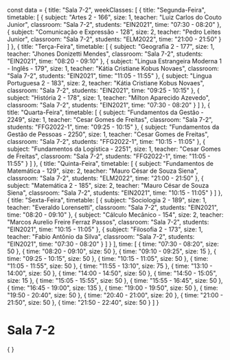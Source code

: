 const data = {
  title: "Sala 7-2",
  weekClasses: [
    {
      title: "Segunda-Feira",
      timetable: [
        {
          subject: "Artes 2 - 166",
          size: 1,
          teacher: "Luiz Carlos do Couto Junior",
          classroom: "Sala 7-2",
          students: "EIN2021",
          time: "07:30 - 08:20"
        },
        {
          subject: "Comunicação e Expressão - 128",
          size: 2,
          teacher: "Pedro Leites Junior",
          classroom: "Sala 7-2",
          students: "ELM2022",
          time: "21:00 - 21:50"
        }
      ]
    },
    {
      title: "Terça-Feira",
      timetable: [
        {
          subject: "Geografia 2 - 177",
          size: 1,
          teacher: "Jhones Donizetti Mendes",
          classroom: "Sala 7-2",
          students: "EIN2021",
          time: "08:20 - 09:10"
        },
        {
          subject: "Lingua Estrangeira Moderna 1 - Inglês - 179",
          size: 1,
          teacher: "Kátia Cristiane Kobus Novaes",
          classroom: "Sala 7-2",
          students: "EIN2021",
          time: "11:05 - 11:55"
        },
        {
          subject: "Lingua Portuguesa 2 - 183",
          size: 2,
          teacher: "Kátia Cristiane Kobus Novaes",
          classroom: "Sala 7-2",
          students: "EIN2021",
          time: "09:25 - 10:15"
        },
        {
          subject: "História 2 - 178",
          size: 1,
          teacher: "Milton Aparecido Azevedo",
          classroom: "Sala 7-2",
          students: "EIN2021",
          time: "07:30 - 08:20"
        }
      ]
    },
    {
      title: "Quarta-Feira",
      timetable: [
        {
          subject: "Fundamentos da Gestão - 2249",
          size: 1,
          teacher: "Cesar Gomes de Freitas",
          classroom: "Sala 7-2",
          students: "FFG2022-1",
          time: "09:25 - 10:15"
        },
        {
          subject: "Fundamentos da Gestão de Pessoas - 2250",
          size: 1,
          teacher: "Cesar Gomes de Freitas",
          classroom: "Sala 7-2",
          students: "FFG2022-1",
          time: "10:15 - 11:05"
        },
        {
          subject: "Fundamentos da Logística - 2251",
          size: 1,
          teacher: "Cesar Gomes de Freitas",
          classroom: "Sala 7-2",
          students: "FFG2022-1",
          time: "11:05 - 11:55"
        }
      ]
    },
    {
      title: "Quinta-Feira",
      timetable: [
        {
          subject: "Fundamentos de Matemática - 129",
          size: 2,
          teacher: "Mauro César de Souza Siena",
          classroom: "Sala 7-2",
          students: "ELM2022",
          time: "21:00 - 21:50"
        },
        {
          subject: "Matemática 2 - 185",
          size: 2,
          teacher: "Mauro César de Souza Siena",
          classroom: "Sala 7-2",
          students: "EIN2021",
          time: "10:15 - 11:05"
        }
      ]
    },
    {
      title: "Sexta-Feira",
      timetable: [
        {
          subject: "Sociologia 2 - 189",
          size: 1,
          teacher: "Everaldo Lorensetti",
          classroom: "Sala 7-2",
          students: "EIN2021",
          time: "08:20 - 09:10"
        },
        {
          subject: "Cálculo Mecânico - 154",
          size: 2,
          teacher: "Marcos Aurelio Freire Ferraz Passos",
          classroom: "Sala 7-2",
          students: "EIN2021",
          time: "10:15 - 11:05"
        },
        {
          subject: "Filosofia 2 - 173",
          size: 1,
          teacher: "Fabio Antônio da Silva",
          classroom: "Sala 7-2",
          students: "EIN2021",
          time: "07:30 - 08:20"
        }
      ]
    }
  ],
  time: [
    {
      time: "07:30 - 08:20",
      size: 50
    },
    {
      time: "08:20 - 09:10",
      size: 50
    },
    {
      time: "09:10 - 09:25",
      size: 15
    },
    {
      time: "09:25 - 10:15",
      size: 50
    },
    {
      time: "10:15 - 11:05",
      size: 50
    },
    {
      time: "11:05 - 11:55",
      size: 50
    },
    {
      time: "11:55 - 13:10",
      size: 75
    },
    {
      time: "13:10 - 14:00",
      size: 50
    },
    {
      time: "14:00 - 14:50",
      size: 50
    },
    {
      time: "14:50 - 15:05",
      size: 15
    },
    {
      time: "15:05 - 15:55",
      size: 50
    },
    {
      time: "15:55 - 16:45",
      size: 50
    },
    {
      time: "16:45 - 19:00",
      size: 135
    },
    {
      time: "19:00 - 19:50",
      size: 50
    },
    {
      time: "19:50 - 20:40",
      size: 50
    },
    {
      time: "20:40 - 21:00",
      size: 20
    },
    {
      time: "21:00 - 21:50",
      size: 50
    },
    {
      time: "21:50 - 22:40",
      size: 50
    }
  ]
}

# Sala 7-2

<div>
    {
        <Grid
            title={data.title} 
            weekClasses={data.weekClasses} 
            time={data.time}
        />
    }
</div>